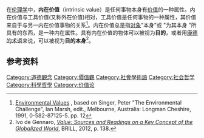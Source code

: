 在[[伦理学|伦理学]]中，'''内在价值'''（intrinsic value）是任何事物本身有[[价值观|价值]]的一种属性。内在价值与工具价值(又称外在价值)相对，工具价值是任何事物的一种属性，其价值来自于与另一内在价值事物的关系<ref>[https://courses.washington.edu/envir100/readings/ethics/singer_1991.pdf Environmental Values] {{Wayback|url=https://courses.washington.edu/envir100/readings/ethics/singer_1991.pdf |date=20170306210841 }}, based on Singer, Peter "The Environmental Challenge", Ian Marsh, edit., Melbourne, Australia: Longman Cheshire, 1991, 0-582-87125-5. pp. 12</ref>。内在价值总是指[[客体|对象]]"本身"或 "为其本身 "所具有的东西，是一种内在属性。具有内在价值的物体可以被视为'''目的'''，或者用[[康德主义|康德的术语]]来说，可以被视为'''目的本身'''<ref>Ivo de Gennaro, [https://books.google.com/books?id=AcAuMqmhfQkC&dq= ''Value: Sources and Readings on a Key Concept of the Globalized World''], BRILL, 2012, p. 138.</ref>。
==参考资料==
{{reflist}}

[[Category:道德觀念|Category:道德觀念]]
[[Category:價值觀|Category:價值觀]]
[[Category:社會學術語|Category:社會學術語]]
[[Category:社会哲学|Category:社会哲学]]
[[Category:科學哲學|Category:科學哲學]]
[[Category:价值论|Category:价值论]]